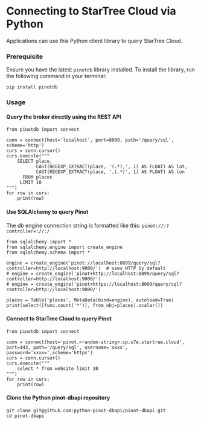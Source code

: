 # Connecting to StarTree Cloud via Python

Applications can use this Python client library to query StarTree Cloud.

### Prerequisite
Ensure you have the latest `pinotdb` library installed. To install the library, run the following command in your terminal:

```
pip install pinotdb
```

### Usage

####  Query the broker directly using the REST API
```
from pinotdb import connect

conn = connect(host='localhost', port=8099, path='/query/sql', scheme='http')
curs = conn.cursor()
curs.execute("""
    SELECT place,
           CAST(REGEXP_EXTRACT(place, '(.*),', 1) AS FLOAT) AS lat,
           CAST(REGEXP_EXTRACT(place, ',(.*)', 1) AS FLOAT) AS lon
      FROM places
     LIMIT 10
""")
for row in curs:
    print(row)
```

####  Use SQLAlchemy to query Pinot

The db engine connection string is formatted like this: `pinot://:?controller=://:/`
```
from sqlalchemy import *
from sqlalchemy.engine import create_engine
from sqlalchemy.schema import *

engine = create_engine('pinot://localhost:8099/query/sql?controller=http://localhost:9000/')  # uses HTTP by default
# engine = create_engine('pinot+http://localhost:8099/query/sql?controller=http://localhost:9000/')
# engine = create_engine('pinot+https://localhost:8099/query/sql?controller=http://localhost:9000/')

places = Table('places', MetaData(bind=engine), autoload=True)
print(select([func.count('*')], from_obj=places).scalar())
```

#### Connect to StarTree Cloud to query Pinot

```
from pinotdb import connect

conn = connect(host='pinot.<random-string>.cp.s7e.startree.cloud', port=443, path='/query/sql', username='xxxx', password='xxxx=',scheme='https')
curs = conn.cursor()
curs.execute("""
    select * from website limit 10
""")
for row in curs:
    print(row)
```

#### Clone the Python pinot-dbapi repository

```
git clone git@github.com:python-pinot-dbapi/pinot-dbapi.git
cd pinot-dbapi
```
